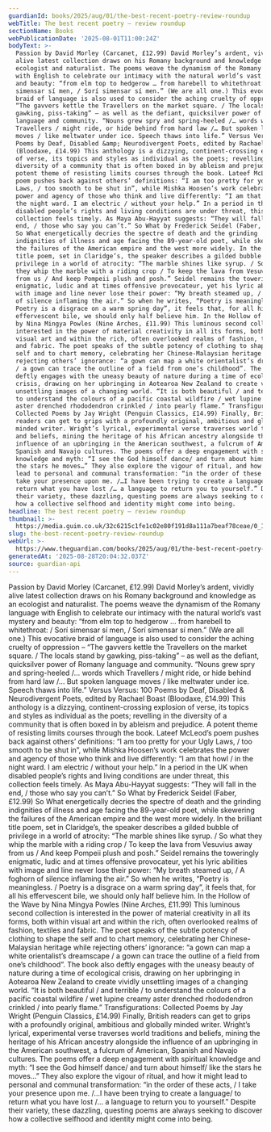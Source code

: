 ```yaml
---
guardianId: books/2025/aug/01/the-best-recent-poetry-review-roundup
webTitle: The best recent poetry – review roundup
sectionName: Books
webPublicationDate: '2025-08-01T11:00:24Z'
bodyText: >-
  Passion by David Morley (Carcanet, £12.99) David Morley’s ardent, vividly
  alive latest collection draws on his Romany background and knowledge as an
  ecologist and naturalist. The poems weave the dynamism of the Romany language
  with English to celebrate our intimacy with the natural world’s vast mystery
  and beauty: “from elm top to hedgerow … from harebell to whitethroat: / Sorí
  simensar sí men, / Sorí simensar sí men.” (We are all one.) This evocative
  braid of language is also used to consider the aching cruelty of oppression –
  “The gavvers kettle the Travellers on the market square. / The locals stand by
  gawking, piss-taking” – as well as the defiant, quicksilver power of Romany
  language and community. “Nouns grew spry and spring-heeled /… words which
  Travellers / might ride, or hide behind from hard law /… But spoken language
  moves / like meltwater under ice. Speech thaws into life.” Versus Versus: 100
  Poems by Deaf, Disabled &amp; Neurodivergent Poets, edited by Rachael Boast
  (Bloodaxe, £14.99) This anthology is a dizzying, continent-crossing explosion
  of verse, its topics and styles as individual as the poets; revelling in the
  diversity of a community that is often boxed in by ableism and prejudice. A
  potent theme of resisting limits courses through the book. Lateef McLeod’s
  poem pushes back against others’ definitions: “I am too pretty for your Ugly
  Laws, / too smooth to be shut in”, while Mishka Hoosen’s work celebrates the
  power and agency of those who think and live differently: “I am that howl / in
  the night ward. I am electric / without your help.” In a period in the UK when
  disabled people’s rights and living conditions are under threat, this
  collection feels timely. As Maya Abu-Hayyat suggests: “They will fall in the
  end, / those who say you can’t.” So What by Frederick Seidel (Faber, £12.99)
  So What energetically decries the spectre of death and the grinding
  indignities of illness and age facing the 89-year-old poet, while skewering
  the failures of the American empire and the west more widely. In the brilliant
  title poem, set in Claridge’s, the speaker describes a gilded bubble of
  privilege in a world of atrocity: “The marble shines like syrup. / So what
  they whip the marble with a riding crop / To keep the lava from Vesuvius away
  from us / And keep Pompeii plush and posh.” Seidel remains the toweringly
  enigmatic, ludic and at times offensive provocateur, yet his lyric abilities
  with image and line never lose their power: “My breath steamed up, / A foghorn
  of silence inflaming the air.” So when he writes, “Poetry is meaningless. /
  Poetry is a disgrace on a warm spring day”, it feels that, for all his
  effervescent bile, we should only half believe him. In the Hollow of the Wave
  by Nina Mingya Powles (Nine Arches, £11.99) This luminous second collection is
  interested in the power of material creativity in all its forms, both within
  visual art and within the rich, often overlooked realms of fashion, textiles
  and fabric. The poet speaks of the subtle potency of clothing to shape the
  self and to chart memory, celebrating her Chinese-Malaysian heritage while
  rejecting others’ ignorance: “a gown can map a white orientalist’s dreamscape
  / a gown can trace the outline of a field from one’s childhood”. The book also
  deftly engages with the uneasy beauty of nature during a time of ecological
  crisis, drawing on her upbringing in Aotearoa New Zealand to create vividly
  unsettling images of a changing world. “It is both beautiful / and terrible /
  to understand the colours of a pacific coastal wildfire / wet lupine creamy
  aster drenched rhododendron crinkled / into pearly flame.” Transfigurations:
  Collected Poems by Jay Wright (Penguin Classics, £14.99) Finally, British
  readers can get to grips with a profoundly original, ambitious and globally
  minded writer. Wright’s lyrical, experimental verse traverses world traditions
  and beliefs, mining the heritage of his African ancestry alongside the
  influence of an upbringing in the American southwest, a fulcrum of American,
  Spanish and Navajo cultures. The poems offer a deep engagement with spiritual
  knowledge and myth: “I see the God himself dance/ and turn about himself/ like
  the stars he moves…” They also explore the vigour of ritual, and how it might
  lead to personal and communal transformation: “in the order of these acts, / I
  take your presence upon me. /…I have been trying to create a language/ to
  return what you have lost /… a language to return you to yourself.” Despite
  their variety, these dazzling, questing poems are always seeking to discover
  how a collective selfhood and identity might come into being.
headline: The best recent poetry – review roundup
thumbnail: >-
  https://media.guim.co.uk/32c6215c1fe1c02e80f191d8a111a7beaf78ceae/0_100_4874_2924/500.jpg
slug: the-best-recent-poetry-review-roundup
webUrl: >-
  https://www.theguardian.com/books/2025/aug/01/the-best-recent-poetry-review-roundup
generatedAt: '2025-08-28T20:04:32.037Z'
source: guardian-api
---
```

Passion by David Morley (Carcanet, £12.99) David Morley’s ardent, vividly alive latest collection draws on his Romany background and knowledge as an ecologist and naturalist. The poems weave the dynamism of the Romany language with English to celebrate our intimacy with the natural world’s vast mystery and beauty: “from elm top to hedgerow … from harebell to whitethroat: / Sorí simensar sí men, / Sorí simensar sí men.” (We are all one.) This evocative braid of language is also used to consider the aching cruelty of oppression – “The gavvers kettle the Travellers on the market square. / The locals stand by gawking, piss-taking” – as well as the defiant, quicksilver power of Romany language and community. “Nouns grew spry and spring-heeled /… words which Travellers / might ride, or hide behind from hard law /… But spoken language moves / like meltwater under ice. Speech thaws into life.” Versus Versus: 100 Poems by Deaf, Disabled &amp; Neurodivergent Poets, edited by Rachael Boast (Bloodaxe, £14.99) This anthology is a dizzying, continent-crossing explosion of verse, its topics and styles as individual as the poets; revelling in the diversity of a community that is often boxed in by ableism and prejudice. A potent theme of resisting limits courses through the book. Lateef McLeod’s poem pushes back against others’ definitions: “I am too pretty for your Ugly Laws, / too smooth to be shut in”, while Mishka Hoosen’s work celebrates the power and agency of those who think and live differently: “I am that howl / in the night ward. I am electric / without your help.” In a period in the UK when disabled people’s rights and living conditions are under threat, this collection feels timely. As Maya Abu-Hayyat suggests: “They will fall in the end, / those who say you can’t.” So What by Frederick Seidel (Faber, £12.99) So What energetically decries the spectre of death and the grinding indignities of illness and age facing the 89-year-old poet, while skewering the failures of the American empire and the west more widely. In the brilliant title poem, set in Claridge’s, the speaker describes a gilded bubble of privilege in a world of atrocity: “The marble shines like syrup. / So what they whip the marble with a riding crop / To keep the lava from Vesuvius away from us / And keep Pompeii plush and posh.” Seidel remains the toweringly enigmatic, ludic and at times offensive provocateur, yet his lyric abilities with image and line never lose their power: “My breath steamed up, / A foghorn of silence inflaming the air.” So when he writes, “Poetry is meaningless. / Poetry is a disgrace on a warm spring day”, it feels that, for all his effervescent bile, we should only half believe him. In the Hollow of the Wave by Nina Mingya Powles (Nine Arches, £11.99) This luminous second collection is interested in the power of material creativity in all its forms, both within visual art and within the rich, often overlooked realms of fashion, textiles and fabric. The poet speaks of the subtle potency of clothing to shape the self and to chart memory, celebrating her Chinese-Malaysian heritage while rejecting others’ ignorance: “a gown can map a white orientalist’s dreamscape / a gown can trace the outline of a field from one’s childhood”. The book also deftly engages with the uneasy beauty of nature during a time of ecological crisis, drawing on her upbringing in Aotearoa New Zealand to create vividly unsettling images of a changing world. “It is both beautiful / and terrible / to understand the colours of a pacific coastal wildfire / wet lupine creamy aster drenched rhododendron crinkled / into pearly flame.” Transfigurations: Collected Poems by Jay Wright (Penguin Classics, £14.99) Finally, British readers can get to grips with a profoundly original, ambitious and globally minded writer. Wright’s lyrical, experimental verse traverses world traditions and beliefs, mining the heritage of his African ancestry alongside the influence of an upbringing in the American southwest, a fulcrum of American, Spanish and Navajo cultures. The poems offer a deep engagement with spiritual knowledge and myth: “I see the God himself dance/ and turn about himself/ like the stars he moves…” They also explore the vigour of ritual, and how it might lead to personal and communal transformation: “in the order of these acts, / I take your presence upon me. /…I have been trying to create a language/ to return what you have lost /… a language to return you to yourself.” Despite their variety, these dazzling, questing poems are always seeking to discover how a collective selfhood and identity might come into being.
